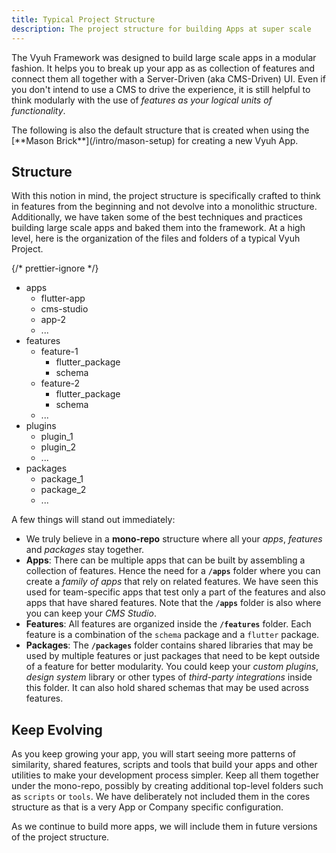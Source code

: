 ```yaml
---
title: Typical Project Structure
description: The project structure for building Apps at super scale
---
```



The Vyuh Framework was designed to build large scale apps in a modular fashion.
It helps you to break up your app as as collection of features and connect them
all together with a Server-Driven (aka CMS-Driven) UI. Even if you don't intend
to use a CMS to drive the experience, it is still helpful to think modularly
with the use of _features as your logical units of functionality_.

<Aside>
  The following is also the default structure that is created when using the
  [**Mason Brick**](/intro/mason-setup) for creating a new Vyuh App.
</Aside>

## Structure

With this notion in mind, the project structure is specifically crafted to think
in features from the beginning and not devolve into a monolithic structure.
Additionally, we have taken some of the best techniques and practices building
large scale apps and baked them into the framework. At a high level, here is the
organization of the files and folders of a typical Vyuh Project.

{/* prettier-ignore */}
<FileTree>

- apps
  - flutter-app
  - cms-studio
  - app-2
  - ...
- features
  - feature-1
    - flutter_package
    - schema
  - feature-2
    - flutter_package
    - schema
  - ...
- plugins
  - plugin_1
  - plugin_2
  - ...
- packages
  - package_1
  - package_2
  - ...

</FileTree>

A few things will stand out immediately:

- We truly believe in a **mono-repo** structure where all your _apps_,
  _features_ and _packages_ stay together.
- **Apps**: There can be multiple apps that can be built by assembling a
  collection of features. Hence the need for a **`/apps`** folder where you can
  create a _family of apps_ that rely on related features. We have seen this
  used for team-specific apps that test only a part of the features and also
  apps that have shared features. Note that the **`/apps`** folder is also where
  you can keep your _CMS Studio_.
- **Features**: All features are organized inside the **`/features`** folder.
  Each feature is a combination of the `schema` package and a `flutter` package.
- **Packages**: The **`/packages`** folder contains shared libraries that may be
  used by multiple features or just packages that need to be kept outside of a
  feature for better modularity. You could keep your _custom plugins_, _design
  system_ library or other types of _third-party integrations_ inside this
  folder. It can also hold shared schemas that may be used across features.

## Keep Evolving

As you keep growing your app, you will start seeing more patterns of similarity,
shared features, scripts and tools that build your apps and other utilities to
make your development process simpler. Keep all them together under the
mono-repo, possibly by creating additional top-level folders such as `scripts`
or `tools`. We have deliberately not included them in the cores structure as
that is a very App or Company specific configuration.

As we continue to build more apps, we will include them in future versions of
the project structure.
